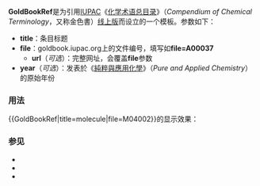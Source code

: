 {{Documentation subpage}}
<!-- PLEASE ADD CATEGORIES AND INTERWIKIS AT THE BOTTOM OF THIS PAGE -->
'''GoldBookRef'''是为引用[[國際純化學和應用化學聯合會|IUPAC]]《[[化学术语总目录]]》（''Compendium of Chemical Terminology''，又称金色書）[http://goldbook.iupac.org/ 线上版]而设立的一个模板。参数如下：
*'''title'''：条目标题
*'''file'''：goldbook.iupac.org上的文件编号，填写如'''file=A00037'''
**'''url'''（''可选''）：完整网址，会覆盖'''file'''参数
*'''year'''（''可选''）：发表於《[[純粹與應用化學]]》（''Pure and Applied Chemistry''）的原始年份

=== 用法 ===
<nowiki>{{GoldBookRef|title=molecule|file=M04002}}</nowiki>的显示效果：
:{{GoldBookRef|title=molecule|file=M04002}}

=== 参见 ===
*{{tl|BlueBookRef}}
*{{tl|GreenBookRef}}
*{{tl|RedBookRef}}